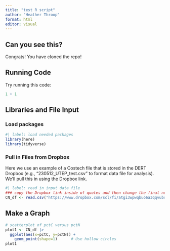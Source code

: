 ```yaml
---
title: "test R script"
author: "Heather Throop"
format: html
editor: visual
---
```


## Can you see this?

Congrats! You have cloned the repo!

## Running Code

Try running this code:

```r
1 + 1
```

## Libraries and File Input

### Load packages

```r
#| label: load needed packages
library(here)
library(tidyverse)
```

### Pull in Files from Dropbox

Here we use an example of a Costech file that is stored in the DERT Dropbox (e.g., "230512_UTEP_test.csv" to format data file for analysis). We'll pull this in using the Dropbox link.

```r
#| label: read in input data file
### copy the Dropbox link inside of quotes and then change the final number from 0 to 1. 
CN_df <- read.csv("https://www.dropbox.com/scl/fi/atgi3wpwqbuo6a3qqvubr/230512_UTEP_test.csv?rlkey=nqxboqc9y767xxt3b78ov4733&dl=1")
```

## Make a Graph

```r
# scatterplot of pctC versus pctN
plot1 <- CN_df |>
  ggplot(aes(x=pctC, y=pctN)) +
    geom_point(shape=1)      # Use hollow circles
plot1


```
